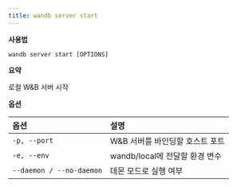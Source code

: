 ```yaml
---
title: wandb server start
---
```


**사용법**

`wandb server start [OPTIONS]`

**요약**

로컬 W&B 서버 시작


**옵션**

| **옵션** | **설명** |
| :--- | :--- |
| `-p, --port` | W&B 서버를 바인딩할 호스트 포트 |
| `-e, --env` | wandb/local에 전달할 환경 변수 |
| `--daemon / --no-daemon` | 데몬 모드로 실행 여부 |
